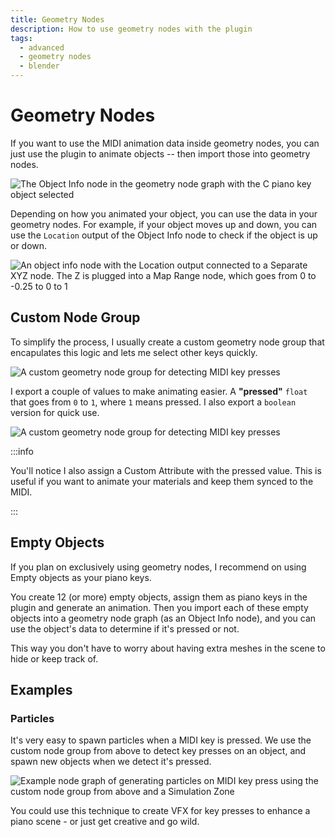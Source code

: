 ```yaml
---
title: Geometry Nodes
description: How to use geometry nodes with the plugin
tags:
  - advanced
  - geometry nodes
  - blender
---
```


# Geometry Nodes

If you want to use the MIDI animation data inside geometry nodes, you can just use the plugin to animate objects -- then import those into geometry nodes.

![The Object Info node in the geometry node graph with the C piano key object selected](./assets/gn-object-info.png)

Depending on how you animated your object, you can use the data in your geometry nodes. For example, if your object moves up and down, you can use the `Location` output of the Object Info node to check if the object is up or down.

![An object info node with the Location output connected to a Separate XYZ node. The Z is plugged into a Map Range node, which goes from 0 to -0.25 to 0 to 1](./assets/gn-basic-example.png)

## Custom Node Group

To simplify the process, I usually create a custom geometry node group that encapulates this logic and lets me select other keys quickly.

![A custom geometry node group for detecting MIDI key presses](./assets/gn-custom-group-example.png)

I export a couple of values to make animating easier. A **"pressed"** `float` that goes from `0` to `1`, where `1` means pressed. I also export a `boolean` version for quick use.

![A custom geometry node group for detecting MIDI key presses](./assets/gn-custom-group-example-graph.png)

:::info

You'll notice I also assign a Custom Attribute with the pressed value. This is useful if you want to animate your materials and keep them synced to the MIDI.

:::

## Empty Objects

If you plan on exclusively using geometry nodes, I recommend on using Empty objects as your piano keys.

You create 12 (or more) empty objects, assign them as piano keys in the plugin and generate an animation. Then you import each of these empty objects into a geometry node graph (as an Object Info node), and you can use the object's data to determine if it's pressed or not.

This way you don't have to worry about having extra meshes in the scene to hide or keep track of.

## Examples

### Particles

It's very easy to spawn particles when a MIDI key is pressed. We use the custom node group from above to detect key presses on an object, and spawn new objects when we detect it's pressed.

![Example node graph of generating particles on MIDI key press using the custom node group from above and a Simulation Zone](./assets/gn-particle-example.png)

You could use this technique to create VFX for key presses to enhance a piano scene - or just get creative and go wild.
